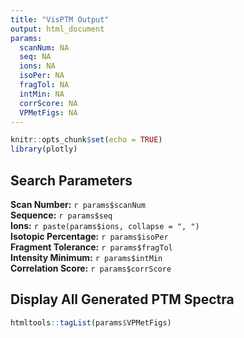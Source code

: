 ```yaml
---
title: "VisPTM Output"
output: html_document
params:
  scanNum: NA
  seq: NA
  ions: NA
  isoPer: NA
  fragTol: NA
  intMin: NA
  corrScore: NA
  VPMetFigs: NA
---
```


```r
knitr::opts_chunk$set(echo = TRUE)
library(plotly)
```

## Search Parameters

**Scan Number:** `r params$scanNum` <br/>
**Sequence:** `r params$seq` <br/>
**Ions:** `r paste(params$ions, collapse = ", ")` <br/>
**Isotopic Percentage:** `r params$isoPer` <br/>
**Fragment Tolerance:** `r params$fragTol` <br/>
**Intensity Minimum:** `r params$intMin` <br/>
**Correlation Score:** `r params$corrScore` <br/>


## Display All Generated PTM Spectra

```r
htmltools::tagList(params$VPMetFigs)
```
